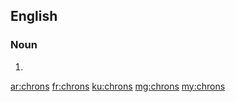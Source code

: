 ==English==

===Noun===
{{head|en|noun plural form}}

# {{plural of|chron|lang=en}}

[[ar:chrons]]
[[fr:chrons]]
[[ku:chrons]]
[[mg:chrons]]
[[my:chrons]]